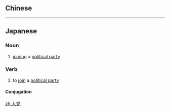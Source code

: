 {{also|入黨}}
==Chinese==
{{zh-see|入黨}}

----

==Japanese==
{{ja-kanjitab|にゅう|とう|yomi=o}}

===Noun===
{{ja-noun|にゅうとう|kyu=入黨}}

# [[join]]ing a [[political party]]

===Verb===
{{ja-verb-suru|にゅうとう|tr=intrans|kyu=入黨}}

# to [[join]] a [[political party]]
#: {{ja-usex|自民党に'''入党'''する|じみんとう に '''にゅうとう''' する|to '''join''' the Liberal Democratic Party}}

====Conjugation====
{{ja-suru|にゅうとう}}

[[zh:入党]]